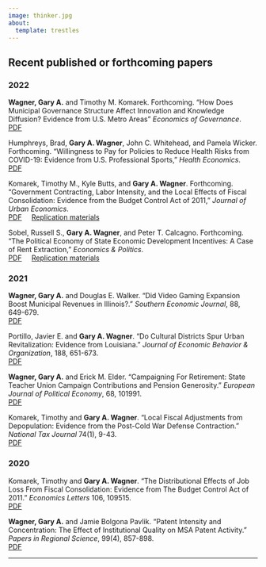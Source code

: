 ---
image: thinker.jpg
about:
  template: trestles
---

::: column-page
## Recent published or forthcoming papers

### 2022

**Wagner, Gary A.** and Timothy M. Komarek. Forthcoming. "How Does Municipal Governance Structure Affect Innovation and Knowledge Diffusion? Evidence from U.S. Metro Areas" *Economics of Governance*.<br> [PDF](mung.pdf) &nbsp;&nbsp;&nbsp; 

Humphreys, Brad, **Gary A. Wagner**, John C. Whitehead, and Pamela Wicker. Forthcoming. "Willingness to Pay for Policies to Reduce Health Risks from COVID-19: Evidence from U.S. Professional Sports," *Health Economics*.<br> [PDF](covid_wtp.pdf) &nbsp;&nbsp;&nbsp; 

Komarek, Timothy M., Kyle Butts, and **Gary A. Wagner**. Forthcoming. "Government Contracting, Labor Intensity, and the Local Effects of Fiscal Consolidation: Evidence from the Budget Control Act of 2011," *Journal of Urban Economics*.<br> [PDF](bca.pdf) &nbsp;&nbsp;&nbsp; [Replication materials](link)

Sobel, Russell S., **Gary A. Wagner**, and Peter T. Calcagno. Forthcoming. "The Political Economy of State Economic Development Incentives: A Case of Rent Extraction," *Economics & Politics*.<br> [PDF](megadeals.pdf) &nbsp;&nbsp;&nbsp; [Replication materials](link)

### 2021

**Wagner, Gary A.** and Douglas E. Walker. "Did Video Gaming Expansion Boost Municipal Revenues in Illinois?." *Southern Economic Journal*, 88, 649-679.<br> 
[PDF](videogaming.pdf) &nbsp;&nbsp;&nbsp; 

Portillo, Javier E. and **Gary A. Wagner**. “Do Cultural Districts Spur Urban Revitalization: Evidence
from Louisiana.” _Journal of Economic Behavior & Organization_, 188, 651-673.<br>
[PDF](culturaldistricts.pdf) &nbsp;&nbsp;&nbsp; 

**Wagner, Gary A.** and Erick M. Elder. “Campaigning For Retirement: State Teacher Union
Campaign Contributions and Pension Generosity.” _European Journal of Political Economy_, 68,
101991.<br>
[PDF](ejpe.pdf) &nbsp;&nbsp;&nbsp; 


Komarek, Timothy and **Gary A. Wagner**. “Local Fiscal Adjustments from Depopulation: Evidence
from the Post-Cold War Defense Contraction.” _National Tax Journal_ 74(1), 9-43.
<br>
[PDF](drawdown.pdf) &nbsp;&nbsp;&nbsp; 


### 2020

Komarek, Timothy and **Gary A. Wagner**. “The Distributional Effects of Job Loss From Fiscal
Consolidation: Evidence from The Budget Control Act of 2011.” _Economics Letters_ 106, 109515.<br>
[PDF](distributional_effects.pdf) &nbsp;&nbsp;&nbsp; 


**Wagner, Gary A.** and Jamie Bolgona Pavlik. “Patent Intensity and Concentration: The Effect
of Institutional Quality on MSA Patent Activity.” _Papers in Regional Science_, 99(4), 857-898.<br>
[PDF](msa_innovation.pdf) &nbsp;&nbsp;&nbsp; 
:::

---